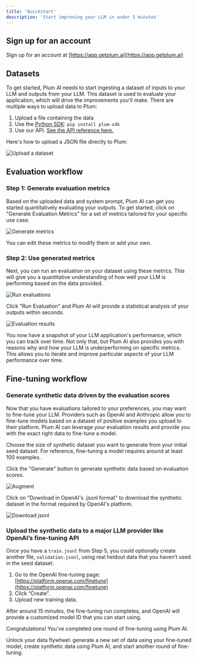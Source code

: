 ```yaml
---
title: 'Quickstart'
description: 'Start improving your LLM in under 5 minutes'
---
```


## Sign up for an account

Sign up for an account at [https://app.getplum.ai](https://app.getplum.ai)

## Datasets

To get started, Plum AI needs to start ingesting a dataset of inputs to your LLM and outputs from your LLM.
This dataset is used to evaluate your application, which will drive the improvements you'll make.
There are multiple ways to upload data to Plum:

1. Upload a file containing the data
2. Use the [Python SDK](https://github.com/getplumai/plum_sdk/): `pip install plum-sdk`
3. Use our API. [See the API reference here.](/api-reference)

Here's how to upload a JSON file directly to Plum:

![Upload a dataset](/images/00_upload.png)

## Evaluation workflow

### Step 1: Generate evaluation metrics

Based on the uploaded data and system prompt, Plum AI can get you started quantitatively evaluating your outputs.
To get started, click on "Generate Evaluation Metrics" for a set of metrics tailored for your specific use case.

![Generate metrics](/images/03_generate_metrics.png)

You can edit these metrics to modify them or add your own.

### Step 2: Use generated metrics

Next, you can run an evaluation on your dataset using these metrics.
This will give you a quantitative understanding of how well your LLM is performing based on the data provided.

![Run evaluations](/images/05_run_evals.png)

Click "Run Evaluation" and Plum AI will provide a statistical analysis of your outputs within seconds.

![Evaluation results](/images/06_eval_results.png)

You now have a snapshot of your LLM application's performance, which you can track over time.
Not only that, but Plum AI also provides you with reasons why and how your LLM is underperforming on specific metrics.
This allows you to iterate and improve particular aspects of your LLM performance over time.

## Fine-tuning workflow

### Generate synthetic data driven by the evaluation scores

Now that you have evaluations tailored to your preferences, you may want to fine-tune your LLM.
Providers such as OpenAI and Anthropic allow you to fine-tune models based on a dataset of positive examples you upload to their platform.
Plum AI can leverage your evaluation results and provide you with the exact right data to fine-tune a model.

Choose the size of synthetic dataset you want to generate from your initial seed dataset.
For reference, fine-tuning a model requires around at least 100 examples.

Click the "Generate" button to generate synthetic data based on evaluation scores.

![Augment](/images/08_augment.png)

Click on "Download in OpenAI's .jsonl format" to download the synthetic dataset in the format required by OpenAI's platform.

![Download jsonl](/images/09_download_jsonl.png)

### Upload the synthetic data to a major LLM provider like OpenAI’s fine-tuning API

Once you have a `train.jsonl` from Step 5, you could optionally create another file, `validation.jsonl`, using real heldout data that you haven’t used in the seed dataset.

1. Go to the OpenAI fine-tuning page: [https://platform.openai.com/finetune](https://platform.openai.com/finetune)
2. Click “Create”.
3. Upload new training data.

After around 15 minutes, the fine-tuning run completes, and OpenAI will provide a customized model ID that you can start using.

Congratulations! You’ve completed one round of fine-tuning using Plum AI.

Unlock your data flywheel: generate a new set of data using your fine-tuned model, create synthetic data using Plum AI, and start another round of fine-tuning.